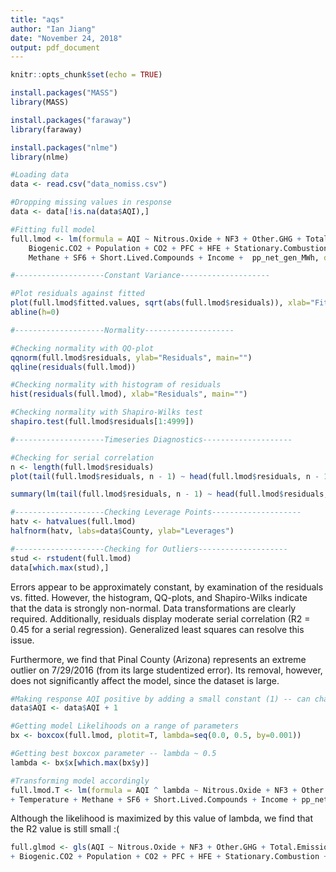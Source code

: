 ```yaml
---
title: "aqs"
author: "Ian Jiang"
date: "November 24, 2018"
output: pdf_document
---
```


```r
knitr::opts_chunk$set(echo = TRUE)
```

```r
install.packages("MASS")
library(MASS)

install.packages("faraway")
library(faraway)

install.packages("nlme")
library(nlme)
```



```r
#Loading data
data <- read.csv("data_nomiss.csv")

#Dropping missing values in response
data <- data[!is.na(data$AQI),]

```

```r

#Fitting full model
full.lmod <- lm(formula = AQI ~ Nitrous.Oxide + NF3 + Other.GHG + Total.Emissions + HFC + Other.Fluorane + 
    Biogenic.CO2 + Population + CO2 + PFC + HFE + Stationary.Combustion + pp_consumed_MMBtu + Temperature +  
    Methane + SF6 + Short.Lived.Compounds + Income +  pp_net_gen_MWh, data = data)

```

```r
#--------------------Constant Variance--------------------

#Plot residuals against fitted
plot(full.lmod$fitted.values, sqrt(abs(full.lmod$residuals)), xlab="Fitted", ylab=expression(sqrt(hat(epsilon))))
abline(h=0)

#--------------------Normality--------------------

#Checking normality with QQ-plot
qqnorm(full.lmod$residuals, ylab="Residuals", main="")
qqline(residuals(full.lmod))

#Checking normality with histogram of residuals
hist(residuals(full.lmod), xlab="Residuals", main="")

#Checking normality with Shapiro-Wilks test
shapiro.test(full.lmod$residuals[1:4999])

#--------------------Timeseries Diagnostics--------------------

#Checking for serial correlation 
n <- length(full.lmod$residuals)
plot(tail(full.lmod$residuals, n - 1) ~ head(full.lmod$residuals, n - 1), xlab=expression(hat(epsilon)[i]), ylab=expression(hat(epsilon)[i + 1]))

summary(lm(tail(full.lmod$residuals, n - 1) ~ head(full.lmod$residuals, n - 1)))

#--------------------Checking Leverage Points--------------------
hatv <- hatvalues(full.lmod)
halfnorm(hatv, labs=data$County, ylab="Leverages")

#--------------------Checking for Outliers--------------------
stud <- rstudent(full.lmod)
data[which.max(stud),]

```
Errors appear to be approximately constant, by examination of the residuals vs. fitted. However, the histogram, QQ-plots, and Shapiro-Wilks indicate that the data is strongly non-normal. Data transformations are clearly required. Additionally, residuals display moderate serial correlation (R2 = 0.45 for a serial regression). Generalized least squares can resolve this issue. 

Furthermore, we find that Pinal County (Arizona) represents an extreme outlier on 7/29/2016 (from its large studentized error). Its removal, however, does not significantly affect the model, since the dataset is large.   

```r

#Making response AQI positive by adding a small constant (1) -- can change later
data$AQI <- data$AQI + 1

#Getting model Likelihoods on a range of parameters
bx <- boxcox(full.lmod, plotit=T, lambda=seq(0.0, 0.5, by=0.001))

#Getting best boxcox parameter -- lambda ~ 0.5
lambda <- bx$x[which.max(bx$y)]

#Transforming model accordingly
full.lmod.T <- lm(formula = AQI ^ lambda ~ Nitrous.Oxide + NF3 + Other.GHG + Total.Emissions + HFC + Other.Fluorane +  Biogenic.CO2 + Population + CO2 + PFC + HFE + Stationary.Combustion + pp_consumed_MMBtu 
+ Temperature + Methane + SF6 + Short.Lived.Compounds + Income + pp_net_gen_MWh, data = data)

```

Although the likelihood is maximized by this value of lambda, we find that the R2 value is still small :( 


```r
full.glmod <- gls(AQI ~ Nitrous.Oxide + NF3 + Other.GHG + Total.Emissions + HFC + Other.Fluorane + 
+ Biogenic.CO2 + Population + CO2 + PFC + HFE + Stationary.Combustion + pp_consumed_MMBtu + Temperature +  Methane + SF6 + Short.Lived.Compounds + Income +  pp_net_gen_MWh, data = data)
```
